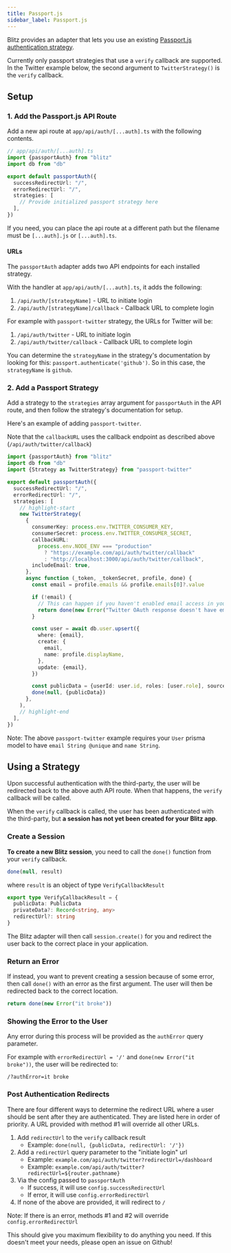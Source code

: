 ```yaml
---
title: Passport.js
sidebar_label: Passport.js
---
```


Blitz provides an adapter that lets you use an existing [Passport.js authentication strategy](http://www.passportjs.org/packages/).

Currently only passport strategies that use a `verify` callback are supported. In the Twitter example below, the second argument to `TwitterStrategy()` is the `verify` callback.

## Setup

### 1. Add the Passport.js API Route

Add a new api route at `app/api/auth/[...auth].ts` with the following contents.

```ts
// app/api/auth/[...auth].ts
import {passportAuth} from "blitz"
import db from "db"

export default passportAuth({
  successRedirectUrl: "/",
  errorRedirectUrl: "/",
  strategies: [
    // Provide initialized passport strategy here
  ],
})
```

If you need, you can place the api route at a different path but the filename must be `[...auth].js` or `[...auth].ts`.

#### URLs

The `passportAuth` adapter adds two API endpoints for each installed strategy.

With the handler at `app/api/auth/[...auth].ts`, it adds the following:

1. `/api/auth/[strategyName]` - URL to initiate login
2. `/api/auth/[strategyName]/callback` - Callback URL to complete login

For example with `passport-twitter` strategy, the URLs for Twitter will be:

1. `/api/auth/twitter` - URL to initiate login
2. `/api/auth/twitter/callback` - Callback URL to complete login

You can determine the `strategyName` in the strategy's documentation by looking for this: `passport.authenticate('github')`. So in this case, the `strategyName` is `github`.

### 2. Add a Passport Strategy

Add a strategy to the `strategies` array argument for `passportAuth` in the API route, and then follow the strategy's documentation for setup.

Here's an example of adding `passport-twitter`.

Note that the `callbackURL` uses the callback endpoint as described above (`/api/auth/twitter/callback`)

```ts
import {passportAuth} from "blitz"
import db from "db"
import {Strategy as TwitterStrategy} from "passport-twitter"

export default passportAuth({
  successRedirectUrl: "/",
  errorRedirectUrl: "/",
  strategies: [
    // highlight-start
    new TwitterStrategy(
      {
        consumerKey: process.env.TWITTER_CONSUMER_KEY,
        consumerSecret: process.env.TWITTER_CONSUMER_SECRET,
        callbackURL:
          process.env.NODE_ENV === "production"
            ? "https://example.com/api/auth/twitter/callback"
            : "http://localhost:3000/api/auth/twitter/callback",
        includeEmail: true,
      },
      async function (_token, _tokenSecret, profile, done) {
        const email = profile.emails && profile.emails[0]?.value

        if (!email) {
          // This can happen if you haven't enabled email access in your twitter app permissions
          return done(new Error("Twitter OAuth response doesn't have email."))
        }

        const user = await db.user.upsert({
          where: {email},
          create: {
            email,
            name: profile.displayName,
          },
          update: {email},
        })

        const publicData = {userId: user.id, roles: [user.role], source: "twitter"}
        done(null, {publicData})
      },
    ),
    // highlight-end
  ],
})
```

Note: The above `passport-twitter` example requires your `User` prisma model to have `email String @unique` and `name String`.

## Using a Strategy

Upon successful authentication with the third-party, the user will be redirected back to the above auth API route. When that happens, the `verify` callback will be called.

When the `verify` callback is called, the user has been authenticated with the third-party, but **a session has not yet been created for your Blitz app**.

### Create a Session

**To create a new Blitz session**, you need to call the `done()` function from your `verify` callback.

```ts
done(null, result)
```

where `result` is an object of type `VerifyCallbackResult`

```ts
export type VerifyCallbackResult = {
  publicData: PublicData
  privateData?: Record<string, any>
  redirectUrl?: string
}
```

The Blitz adapter will then call `session.create()` for you and redirect the user back to the correct place in your application.

### Return an Error

If instead, you want to prevent creating a session because of some error, then call `done()` with an error as the first argument. The user will then be redirected back to the correct location.

```ts
return done(new Error("it broke"))
```

### Showing the Error to the User

Any error during this process will be provided as the `authError` query parameter.

For example with `errorRedirectUrl = '/'` and `done(new Error("it broke"))`, the user will be redirected to:

```
/?authError=it broke
```

### Post Authentication Redirects

There are four different ways to determine the redirect URL where a user should be sent after they are authenticated. They are listed here in order of priority. A URL provided with method #1 will override all other URLs.

1. Add `redirectUrl` to the `verify` callback result
   - Example: `done(null, {publicData, redirectUrl: '/'})`
2. Add a `redirectUrl` query parameter to the "initiate login" url
   - Example: `example.com/api/auth/twitter?redirectUrl=/dashboard`
   - Example: `example.com/api/auth/twitter?redirectUrl=${router.pathname}`
3. Via the config passed to `passportAuth`
   - If success, it will use `config.successRedirectUrl`
   - If error, it will use `config.errorRedirectUrl`
4. If none of the above are provided, it will redirect to `/`

Note: If there is an error, methods #1 and #2 will override `config.errorRedirectUrl`

This should give you maximum flexibility to do anything you need. If this doesn't meet your needs, please open an issue on Github!
